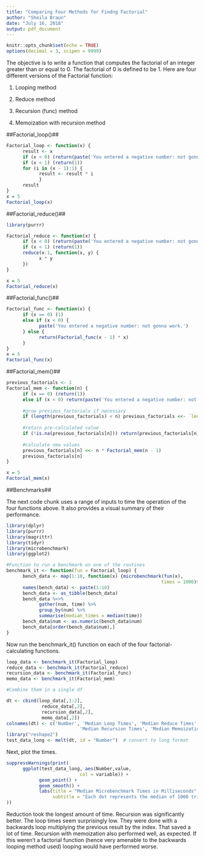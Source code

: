 ---
title: "Comparing Four Methods for Findng Factorial"
author: "Sheila Braun"
date: "July 16, 2018"
output: pdf_document
---

```{r setup, include=FALSE}
knitr::opts_chunk$set(echo = TRUE)
options(decimal = 3, scipen = 9999)
```

The objective is to write a function that computes the factorial of an integer greater than or equal to 0. The factorial of 0 is defined to be 1. Here are four different versions of the Factorial function:

1. Looping method

2. Reduce method

3. Recursion (func) method

4. Memoization with recursion method

##Factorial_loop()##

```{r loop}
Factorial_loop <- function(x) {
      result <- x
      if (x < 0) (return(paste('You entered a negative number: not gonna work.')))
      if (x < 1) (return(1))
      for (i in (x - 1):1) {
            result <- result * i
            }
      result
}
x = 5
Factorial_loop(x)
```

##Factorial_reduce()##

```{r reduct}
library(purrr)

Factorial_reduce <- function(x) {
      if (x < 0) (return(paste('You entered a negative number: not gonna work.')))
      if (x < 1) (return(1))
      reduce(x:1, function(x, y) {
            x * y
      })
}

x = 5
Factorial_reduce(x)
```


##Factorial_func()##

```{r recursion}

Factorial_func <- function(x) {
      if (x == 0) (1)
      else if (x < 0) {
            paste('You entered a negative number: not gonna work.')
      } else {
            return(Factorial_func(x - 1) * x)
      }
}
x = 5
Factorial_func(x)

```

##Factorial_mem()##

```{r memoization}

previous_factorials <- 1
Factorial_mem <- function(n) {
      if (x == 0) (return(1))
      else if (x < 0) return(paste('You entered a negative number: not gonna work.'))
      
      #grow previous_factorials if necessary
      if (length(previous_factorials) < n) previous_factorials <<- `length<-`(previous_factorials, n)
      
      #return pre-calculated value
      if (!is.na(previous_factorials[n])) return(previous_factorials[n])
      
      #calculate new values
      previous_factorials[n] <<- n * Factorial_mem(n - 1)
      previous_factorials[n]
}

x = 5
Factorial_mem(x)
```

##Benchmarks##

The next code chunk uses a range of inputs to time the operation of the four functions above. It also provides a visual summary of their performance.

```{r benchmark_libraries, message = FALSE}
library(dplyr)
library(purrr)
library(magrittr)
library(tidyr)
library(microbenchmark)
library(ggplot2)
```

```{r factorial_and_memoized_benchmarks, fig.height=4.5, fig.width=8, message=FALSE}

#Function to run a benchmark on one of the routines
benchmark_it <- function(fun = Factorial_loop) {
      bench_data <- map(1:10, function(x) {microbenchmark(fun(x), 
                                                         times = 1000)$time})
      names(bench_data) <- paste(1:10)
      bench_data <- as_tibble(bench_data)
      bench_data %<>%
            gather(num, time) %>%
            group_by(num) %>%
            summarise(median_times = median(time))
      bench_data$num <- as.numeric(bench_data$num)
      bench_data[order(bench_data$num),]
}
```

Now run the benchmark_it() function on each of the four factorial-calculating functions. 

```{r run_benchmarks}
loop_data <- benchmark_it(Factorial_loop)
reduce_data <- benchmark_it(Factorial_reduce)
recursion_data <- benchmark_it(Factorial_func)
memo_data <- benchmark_it(Factorial_mem)

#Combine them in a single df

dt <- cbind(loop_data[,1:2],
             reduce_data[,2],
             recursion_data[,2],
             memo_data[,2])
colnames(dt) <- c('Number', 'Median Loop Times', 'Median Reduce Times',
                           'Median Recursion Times', 'Median Memoization Times')
library("reshape2")
test_data_long <- melt(dt, id = "Number")  # convert to long format
```

Next, plot the times.

```{r benchmark_plot, message=FALSE}

suppressWarnings(print(
      ggplot(test_data_long, aes(Number,value, 
                           col = variable)) +
            geom_point() + 
            geom_smooth() + 
            labs(title = "Median Microbenchmark Times in Milliseconds",
                 subtitle = "Each dot represents the median of 1000 trials.")
))
```

Reduction took the longest amount of time. Recursion was significantly better. The loop times seem surprisingly low. They were done with a backwards loop multiplying the previous result by the index. That saved a lot of time. Recursion with memoization also performed well, as expected. If this weren't a factorial function (hence very amenable to the backwards looping method used) looping would have performed worse. 
